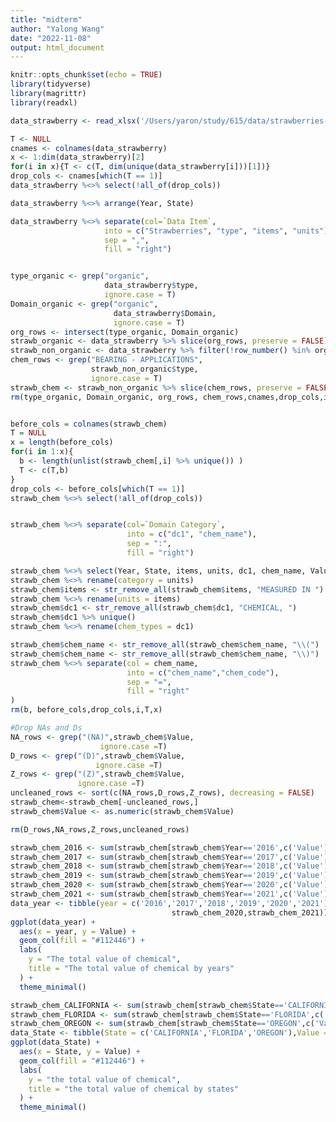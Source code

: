 ```yaml
---
title: "midterm"
author: "Yalong Wang"
date: "2022-11-08"
output: html_document
---
```


```r
knitr::opts_chunk$set(echo = TRUE)
library(tidyverse)
library(magrittr)
library(readxl)
```

```r
data_strawberry <- read_xlsx('/Users/yaron/study/615/data/strawberries-2022oct30-a.xlsx',col_names = T)

T <- NULL
cnames <- colnames(data_strawberry)
x <- 1:dim(data_strawberry)[2]
for(i in x){T <- c(T, dim(unique(data_strawberry[i]))[1])}
drop_cols <- cnames[which(T == 1)]
data_strawberry %<>% select(!all_of(drop_cols))

data_strawberry %<>% arrange(Year, State)

data_strawberry %<>% separate(col=`Data Item`,
                     into = c("Strawberries", "type", "items", "units"),
                     sep = ",",
                     fill = "right")


type_organic <- grep("organic", 
                     data_strawberry$type, 
                     ignore.case = T)
Domain_organic <- grep("organic", 
                       data_strawberry$Domain, 
                       ignore.case = T)
org_rows <- intersect(type_organic, Domain_organic)
strawb_organic <- data_strawberry %>% slice(org_rows, preserve = FALSE)
strawb_non_organic <- data_strawberry %>% filter(!row_number() %in% org_rows)
chem_rows <- grep("BEARING - APPLICATIONS", 
                  strawb_non_organic$type, 
                  ignore.case = T)
strawb_chem <- strawb_non_organic %>% slice(chem_rows, preserve = FALSE)
rm(type_organic, Domain_organic, org_rows, chem_rows,cnames,drop_cols,i,T,x)


before_cols = colnames(strawb_chem)
T = NULL
x = length(before_cols)
for(i in 1:x){
  b <- length(unlist(strawb_chem[,i] %>% unique()) )
  T <- c(T,b)
}
drop_cols <- before_cols[which(T == 1)]
strawb_chem %<>% select(!all_of(drop_cols))


strawb_chem %<>% separate(col=`Domain Category`, 
                          into = c("dc1", "chem_name"),
                          sep = ":", 
                          fill = "right")

strawb_chem %<>% select(Year, State, items, units, dc1, chem_name, Value)
strawb_chem %<>% rename(category = units)
strawb_chem$items <- str_remove_all(strawb_chem$items, "MEASURED IN ")
strawb_chem %<>% rename(units = items)
strawb_chem$dc1 <- str_remove_all(strawb_chem$dc1, "CHEMICAL, ")
strawb_chem$dc1 %>% unique()
strawb_chem %<>% rename(chem_types = dc1)

strawb_chem$chem_name <- str_remove_all(strawb_chem$chem_name, "\\(")
strawb_chem$chem_name <- str_remove_all(strawb_chem$chem_name, "\\)")
strawb_chem %<>% separate(col = chem_name,
                          into = c("chem_name","chem_code"),
                          sep = "=",
                          fill = "right"
) 
rm(b, before_cols,drop_cols,i,T,x)

#Drop NAs and Ds
NA_rows <- grep("(NA)",strawb_chem$Value,
                    ignore.case =T)
D_rows <- grep("(D)",strawb_chem$Value,
                   ignore.case =T)
Z_rows <- grep("(Z)",strawb_chem$Value,
               ignore.case =T)
uncleaned_rows <- sort(c(NA_rows,D_rows,Z_rows), decreasing = FALSE)
strawb_chem<-strawb_chem[-uncleaned_rows,]
strawb_chem$Value <- as.numeric(strawb_chem$Value)

rm(D_rows,NA_rows,Z_rows,uncleaned_rows)
```

```r
strawb_chem_2016 <- sum(strawb_chem[strawb_chem$Year=='2016',c('Value')])
strawb_chem_2017 <- sum(strawb_chem[strawb_chem$Year=='2017',c('Value')])
strawb_chem_2018 <- sum(strawb_chem[strawb_chem$Year=='2018',c('Value')])
strawb_chem_2019 <- sum(strawb_chem[strawb_chem$Year=='2019',c('Value')])
strawb_chem_2020 <- sum(strawb_chem[strawb_chem$Year=='2020',c('Value')])
strawb_chem_2021 <- sum(strawb_chem[strawb_chem$Year=='2021',c('Value')])
data_year <- tibble(year = c('2016','2017','2018','2019','2020','2021'),Value = c(strawb_chem_2016,strawb_chem_2017,strawb_chem_2018,strawb_chem_2019,
                                    strawb_chem_2020,strawb_chem_2021))
ggplot(data_year) +
  aes(x = year, y = Value) +
  geom_col(fill = "#112446") +
  labs(
    y = "The total value of chemical",
    title = "The total value of chemical by years"
  ) +
  theme_minimal()
```


```r
strawb_chem_CALIFORNIA <- sum(strawb_chem[strawb_chem$State=='CALIFORNIA',c('Value')])
strawb_chem_FLORIDA <- sum(strawb_chem[strawb_chem$State=='FLORIDA',c('Value')])
strawb_chem_OREGON <- sum(strawb_chem[strawb_chem$State=='OREGON',c('Value')])
data_State <- tibble(State = c('CALIFORNIA','FLORIDA','OREGON'),Value = c(strawb_chem_CALIFORNIA,strawb_chem_FLORIDA,strawb_chem_OREGON))
ggplot(data_State) +
  aes(x = State, y = Value) +
  geom_col(fill = "#112446") +
  labs(
    y = "the total value of chemical",
    title = "the total value of chemical by states"
  ) +
  theme_minimal()
```